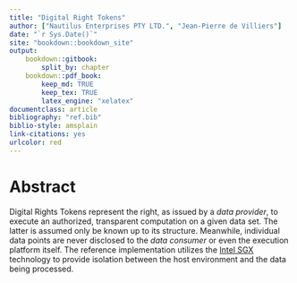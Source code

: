 ```yaml
---
title: "Digital Right Tokens"
author: ["Nautilus Enterprises PTY LTD.", "Jean-Pierre de Villiers"]
date: "`r Sys.Date()`"
site: "bookdown::bookdown_site"
output:
    bookdown::gitbook:
        split_by: chapter
    bookdown::pdf_book:
        keep_md: TRUE
        keep_tex: TRUE
        latex_engine: "xelatex"
documentclass: article
bibliography: "ref.bib"
biblio-style: amsplain
link-citations: yes
urlcolor: red
---
```


# Abstract {-}

Digital Rights Tokens represent the right, as issued by a *data provider*, to
execute an authorized, transparent computation on a given data set.  The latter
is assumed only be known up to its structure.  Meanwhile, individual data points
are never disclosed to the *data consumer* or even the execution platform
itself.  The reference implementation utilizes the
[Intel SGX](https://www.intel.com/content/www/us/en/developer/tools/software-guard-extensions/overview.html)
technology to provide isolation between the host environment and the data being
processed.

\newpage{}
